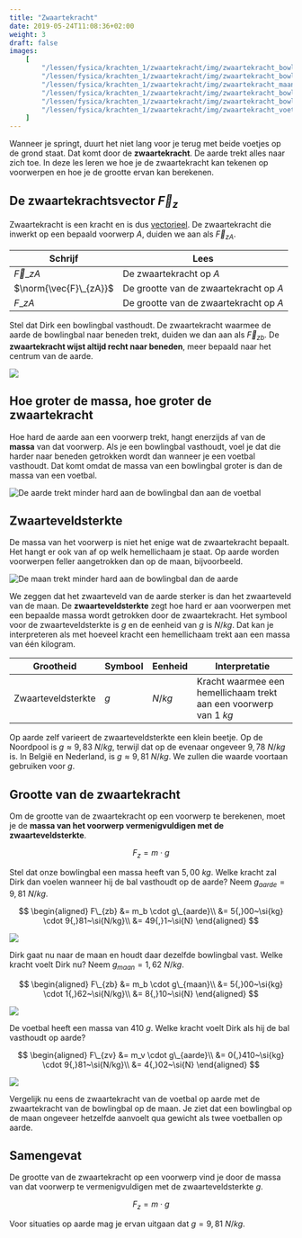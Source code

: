 ```yaml
---
title: "Zwaartekracht"
date: 2019-05-24T11:08:36+02:00
weight: 3
draft: false
images:
    [
        "/lessen/fysica/krachten_1/zwaartekracht/img/zwaartekracht_bowlingbal.png",
        "/lessen/fysica/krachten_1/zwaartekracht/img/zwaartekracht_bowlingbal_vs_voetbal.png",
        "/lessen/fysica/krachten_1/zwaartekracht/img/zwaartekracht_maan_aarde.png",
        "/lessen/fysica/krachten_1/zwaartekracht/img/zwaartekracht_bowlingbal_aarde_oefening.png",
        "/lessen/fysica/krachten_1/zwaartekracht/img/zwaartekracht_bowlingbal_maan_oefening.png",
        "/lessen/fysica/krachten_1/zwaartekracht/img/zwaartekracht_voetbal_aarde_oefening.png",
    ]
---
```


Wanneer je springt, duurt het niet lang voor je terug met beide voetjes op de grond staat. Dat komt door de **zwaartekracht**. De aarde trekt alles naar zich toe. In deze les leren we hoe je de zwaartekracht kan tekenen op voorwerpen en hoe je de grootte ervan kan berekenen.

## De zwaartekrachtsvector $\vec{F}_z$

Zwaartekracht is een kracht en is dus [vectorieel](krachtvector). De zwaartekracht die inwerkt op een bepaald voorwerp $A$, duiden we aan als $\vec{F}_{zA}$.

| Schrijf                | Lees                                   |
| ---------------------- | -------------------------------------- |
| $\vec{F}\_{zA}$        | De zwaartekracht op $A$                |
| $\norm{\vec{F}\_{zA}}$ | De grootte van de zwaartekracht op $A$ |
| $F\_{zA}$              | De grootte van de zwaartekracht op $A$ |

Stel dat Dirk een bowlingbal vasthoudt. De zwaartekracht waarmee de aarde de
bowlingbal naar beneden trekt, duiden we dan aan als $\vec{F}_{zb}$. De
**zwaartekracht wijst altijd recht naar beneden**, meer bepaald naar het
centrum van de aarde.

![](img/zwaartekracht_bowlingbal.png)

## Hoe groter de massa, hoe groter de zwaartekracht

Hoe hard de aarde aan een voorwerp trekt, hangt enerzijds af van de **massa**
van dat voorwerp. Als je een bowlingbal vasthoudt, voel je dat die harder naar
beneden getrokken wordt dan wanneer je een voetbal vasthoudt. Dat komt omdat de
massa van een bowlingbal groter is dan de massa van een voetbal.

![De aarde trekt minder hard aan de bowlingbal dan aan de voetbal](img/zwaartekracht_bowlingbal_vs_voetbal.png)

## Zwaarteveldsterkte

De massa van het voorwerp is niet het enige wat de zwaartekracht bepaalt. Het
hangt er ook van af op welk hemellichaam je staat. Op aarde worden voorwerpen
feller aangetrokken dan op de maan, bijvoorbeeld.

![De maan trekt minder hard aan de bowlingbal dan de aarde](img/zwaartekracht_maan_aarde.png)

We zeggen dat het zwaarteveld van de aarde sterker is dan het zwaarteveld van
de maan. De **zwaarteveldsterkte** zegt hoe hard er aan
voorwerpen met een bepaalde massa wordt getrokken door de zwaartekracht. Het
symbool voor de zwaarteveldsterkte is $g$ en de eenheid van $g$ is
$\si{N/kg}$. Dat kan je interpreteren als met hoeveel kracht <Mute
text="(newton)" /> een hemellichaam <Mute text="(bv. de aarde)" /> trekt
aan een massa van één kilogram.

| Grootheid          | Symbool | Eenheid     | Interpretatie                                                          |
| ------------------ | ------- | ----------- | ---------------------------------------------------------------------- |
| Zwaarteveldsterkte | $g$     | $\si{N/kg}$ | Kracht waarmee een hemellichaam trekt aan een voorwerp van $1~\si{kg}$ |

Op aarde zelf varieert de zwaarteveldsterkte een klein beetje. Op de Noordpool
is $g \approx 9{,}83~\si{N/kg}$, terwijl dat op de evenaar ongeveer
$9{,}78~\si{N/kg}$ is.
In België en Nederland, is $g \approx 9{,}81~\si{N/kg}$. We zullen die waarde
voortaan gebruiken voor $g$.

## Grootte van de zwaartekracht

Om de grootte van de zwaartekracht op een voorwerp te berekenen, moet je de
**massa van het voorwerp vermenigvuldigen met de zwaarteveldsterkte**.


$$
F_{z} = m \cdot g
$$


Stel dat onze bowlingbal een massa heeft van $5{,}00~\si{kg}$. Welke kracht zal
Dirk dan voelen wanneer hij de bal vasthoudt op de aarde? Neem
$g_{aarde}=9{,}81~\si{N/kg}$.

$$
\begin{aligned}
F\_{zb} &= m_b \cdot g\_{aarde}\\
 &= 5{,}00~\si{kg} \cdot 9{,}81~\si{N/kg}\\
 &= 49{,}1~\si{N}
\end{aligned}
$$

![](img/zwaartekracht_bowlingbal_aarde_oefening.png)

Dirk gaat nu naar de maan en houdt daar dezelfde bowlingbal vast. Welke kracht
voelt Dirk nu? Neem $g_{maan}=1{,}62~\si{N/kg}$.

$$
\begin{aligned}
F\_{zb} &= m_b \cdot g\_{maan}\\
 &= 5{,}00~\si{kg} \cdot 1{,}62~\si{N/kg}\\
 &= 8{,}10~\si{N}
\end{aligned}
$$

![](img/zwaartekracht_bowlingbal_maan_oefening.png)

De voetbal heeft een massa van $410~\si{g}$. Welke kracht voelt Dirk als hij de
bal vasthoudt op aarde?

$$
\begin{aligned}
F\_{zv} &= m_v \cdot g\_{aarde}\\
 &= 0{,}410~\si{kg} \cdot 9{,}81~\si{N/kg}\\
 &= 4{,}02~\si{N}
\end{aligned}
$$

![](img/zwaartekracht_voetbal_aarde_oefening.png)

Vergelijk nu eens de zwaartekracht van de voetbal op aarde met de zwaartekracht
van de bowlingbal op de maan. Je ziet dat een bowlingbal op de maan ongeveer
hetzelfde aanvoelt qua gewicht als twee voetballen op aarde.

## Samengevat

<Attention title="Grootte van de zwaartekracht berekenen">

De grootte van de zwaartekracht op een voorwerp vind je door de massa van dat
voorwerp te vermenigvuldigen met de zwaarteveldsterkte $g$.


$$
F_{z} = m \cdot g
$$


Voor situaties op aarde mag je ervan uitgaan dat $g = 9{,}81~\si{N/kg}$.
</Attention>
